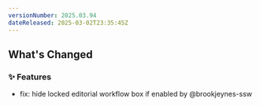 ```yaml
---
versionNumber: 2025.03.94
dateReleased: 2025-03-02T23:35:45Z
---
```




## What's Changed
### ✨ Features
* fix: hide locked editorial workflow box if enabled by @brookjeynes-ssw



